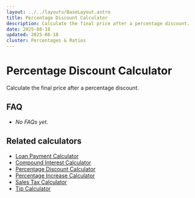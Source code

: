 ```yaml
---
layout: ../../layouts/BaseLayout.astro
title: Percentage Discount Calculator
description: Calculate the final price after a percentage discount.
date: 2025-08-18
updated: 2025-08-18
cluster: Percentages & Ratios
---
```




# Percentage Discount Calculator

Calculate the final price after a percentage discount.

<Calculator schema={schema} />

## FAQ

- _No FAQs yet._

## Related calculators
- [Loan Payment Calculator](/calculators/loan-payment-calculator/)
- [Compound Interest Calculator](/calculators/compound-interest-calculator/)
- [Percentage Discount Calculator](/calculators/percentage-discount-calculator/)
- [Percentage Increase Calculator](/calculators/percentage-increase-calculator/)
- [Sales Tax Calculator](/calculators/sales-tax-calculator/)
- [Tip Calculator](/calculators/tip-calculator/)
